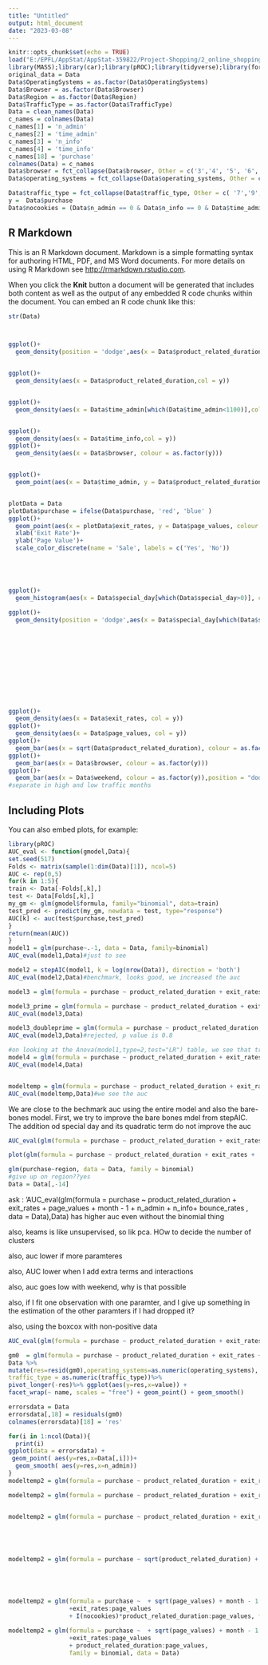 ```yaml
---
title: "Untitled"
output: html_document
date: "2023-03-08"
---
```


```r
knitr::opts_chunk$set(echo = TRUE)
load("E:/EPFL/AppStat/AppStat-359822/Project-Shopping/2_online_shopping.RData")
library(MASS);library(car);library(pROC);library(tidyverse);library(forcats);library(janitor)
original_data = Data
Data$OperatingSystems = as.factor(Data$OperatingSystems)
Data$Browser = as.factor(Data$Browser)
Data$Region = as.factor(Data$Region)
Data$TrafficType = as.factor(Data$TrafficType)
Data = clean_names(Data)
c_names = colnames(Data)
c_names[1] = 'n_admin'
c_names[2] = 'time_admin'
c_names[3] = 'n_info'
c_names[4] = 'time_info'
c_names[18] = 'purchase'
colnames(Data) = c_names
Data$browser = fct_collapse(Data$browser, Other = c('3','4', '5', '6','7','8','9','10','11','12','13'))
Data$operating_systems = fct_collapse(Data$operating_systems, Other = c('5','6', '7','8'))

Data$traffic_type = fct_collapse(Data$traffic_type, Other = c( '7','9','12','14','15','16','17','18','19'))
y =  Data$purchase
Data$nocookies = (Data$n_admin == 0 & Data$n_info == 0 & Data$time_admin == 0 & Data$time_info == 0 )
```

## R Markdown

This is an R Markdown document. Markdown is a simple formatting syntax for authoring HTML, PDF, and MS Word documents. For more details on using R Markdown see <http://rmarkdown.rstudio.com>.

When you click the **Knit** button a document will be generated that includes both content as well as the output of any embedded R code chunks within the document. You can embed an R code chunk like this:

```r
str(Data)



ggplot()+
  geom_density(position = 'dodge',aes(x = Data$product_related_duration[which(Data$product_related_duration <110)],col = y[which(   Data$product_related_duration <110)]))


ggplot()+
  geom_density(aes(x = Data$product_related_duration,col = y))


ggplot()+
  geom_density(aes(x = Data$time_admin[which(Data$time_admin<1100)],col = y[which(Data$time_admin<1100)]))


ggplot()+
  geom_density(aes(x = Data$time_info,col = y))
ggplot()+
  geom_density(aes(x = Data$browser, colour = as.factor(y)))


ggplot()+
  geom_point(aes(x = Data$time_admin, y = Data$product_related_duration), col = ifelse(Data$purchase, 'red', 'blue' ))


plotData = Data
plotData$purchase = ifelse(Data$purchase, 'red', 'blue' )
ggplot()+
  geom_point(aes(x = plotData$exit_rates, y = Data$page_values, colour = plotData$purchase))+ 
  xlab('Exit Rate')+
  ylab('Page Value')+
  scale_color_discrete(name = 'Sale', labels = c('Yes', 'No'))





ggplot()+
  geom_histogram(aes(x = Data$special_day[which(Data$special_day>0)], col = y[which(Data$special_day>0)]))

ggplot()+
  geom_density(position = 'dodge',aes(x = Data$special_day[which(Data$special_day>0)], col = y[which(Data$special_day>0)]))












ggplot()+
  geom_density(aes(x = Data$exit_rates, col = y))
ggplot()+
  geom_density(aes(x = Data$page_values, col = y))
ggplot()+
  geom_bar(aes(x = sqrt(Data$product_related_duration), colour = as.factor(y)))
ggplot()+
  geom_bar(aes(x = Data$browser, colour = as.factor(y)))
ggplot()+
  geom_bar(aes(x = Data$weekend, colour = as.factor(y)),position = "dodge2")
#separate in high and low traffic months  
```

## Including Plots

You can also embed plots, for example:

```r
library(pROC)
AUC_eval <- function(gmodel,Data){
set.seed(517)
Folds <- matrix(sample(1:dim(Data)[1]), ncol=5)
AUC <- rep(0,5)
for(k in 1:5){
train <- Data[-Folds[,k],]
test <- Data[Folds[,k],]
my_gm <- glm(gmodel$formula, family="binomial", data=train)
test_pred <- predict(my_gm, newdata = test, type="response")
AUC[k] <- auc(test$purchase,test_pred)
}
return(mean(AUC))
}
model1 = glm(purchase~.-1, data = Data, family=binomial)
AUC_eval(model1,Data)#just to see

model2 = stepAIC(model1, k = log(nrow(Data)), direction = 'both')
AUC_eval(model2,Data)#benchmark, looks good, we increased the auc

model3 = glm(formula = purchase ~ product_related_duration + exit_rates + page_values + month - 1, family = binomial, data = Data)

model3_prime = glm(formula = purchase ~ product_related_duration + exit_rates + page_values + month + visitor_type + special_day - 1, data = Data, family = binomial)
AUC_eval(model3,Data)

model3_doubleprime = glm(formula = purchase ~ product_related_duration + exit_rates + page_values + month + visitor_type + special_day + I(special_day^2)- 1, data = Data, family = binomial)
AUC_eval(model3,Data)#rejected, p value is 0.8

#on looking at the Anova(model1,type=2,test="LR") table, we see that traffic type seems inmportant but is not in the model. we introduct it
model4 = glm(formula = purchase ~ product_related_duration + exit_rates + page_values + month + visitor_type + traffic_type - 1, data = Data, family = binomial)
AUC_eval(model4,Data)


modeltemp = glm(formula = purchase ~ product_related_duration + exit_rates + (page_values)**2 + month - 1 + n_admin + n_info + visitor_type + traffic_type, family = binomial, data = Data)
AUC_eval(modeltemp,Data)#we see the auc
```
We are close to the bechmark auc using the entire model and also the bare-bones model.
First, we try to improve the bare bones mdel from stepAIC. The addition od special day and its quadratic term do not improve the auc

```r
AUC_eval(glm(formula = purchase ~ product_related_duration + exit_rates +        page_values + month - 1 + n_admin + n_info*time_info+ bounce_rates , family = binomial, data = Data),Data)#we see the 

plot(glm(formula = purchase ~ product_related_duration + exit_rates +        page_values + month - 1 + n_admin + n_info*time_info+ bounce_rates , family = binomial, data = Data))#remove some observations?
```


```r
glm(purchase~region, data = Data, family = binomial)
#give up on region??yes
Data = Data[,-14]

```









ask :
'AUC_eval(glm(formula = purchase ~ product_related_duration + exit_rates +        page_values + month - 1 + n_admin + n_info+ bounce_rates , data = Data),Data)
has higher auc even without the binomial thing

 also, keams is like unsupervised, so lik pca. HOw to decide the number of clusters
 
 also, auc lower if more paramteres
 
 also, AUC lower when I add extra terms and interactions
 
 also, auc goes low with weekend, why is that possible
 
 also, if I fit one observation with one paramter, and I give up something in the estimation of the other paramters if I had dropped it?
 
 also, using the boxcox with non-positive data
 
 
 
 
```r
AUC_eval(glm(formula = purchase ~ product_related_duration + exit_rates + page_values + month - 1 + n_admin + n_info*time_info+ bounce_rates , family = binomial, data = Data),Data)#we see the 
```
 
```r
gm0  = glm(formula = purchase ~ product_related_duration + exit_rates + page_values + month - 1 + n_admin + n_info*time_info+ bounce_rates +I(product_related_duration^2), family = binomial, data = Data)
Data %>%
mutate(res=resid(gm0),operating_systems=as.numeric(operating_systems), month = as.numeric(month), browser=as.numeric(browser), region = as.numeric(region),  visitor_type = as.numeric(visitor_type),
traffic_type = as.numeric(traffic_type))%>%
pivot_longer(-res)%>% ggplot(aes(y=res,x=value)) +
facet_wrap(~ name, scales = "free") + geom_point() + geom_smooth()


```



```r
errorsdata = Data
errorsdata[,18] = residuals(gm0)
colnames(errorsdata)[18] = 'res'

for(i in 1:ncol(Data)){
  print(i)
ggplot(data = errorsdata) +
 geom_point( aes(y=res,x=Data[,i]))+
  geom_smooth( aes(y=res,x=n_admin))
}
modeltemp2 = glm(formula = purchase ~ product_related_duration + exit_rates + page_values + month - 1   + I(nocookies)*exit_rates + I(nocookies)*page_values + I(nocookies)*product_related_duration, family = binomial, data = Data)

modeltemp2 = glm(formula = purchase ~ product_related_duration + exit_rates + page_values + month - 1   + I(nocookies)*exit_rates + I(nocookies)*page_values + I(nocookies)*product_related_duration +exit_rates:page_values + I(nocookies)*product_related_duration:page_values, family = binomial, data = Data)


modeltemp2 = glm(formula = purchase ~ product_related_duration + exit_rates + sqrt(page_values) + month - 1   + I(nocookies)*exit_rates + I(nocookies)*page_values + I(nocookies)*product_related_duration +exit_rates:page_values + I(nocookies)*product_related_duration:page_values, family = binomial, data = Data)





modeltemp2 = glm(formula = purchase ~ sqrt(product_related_duration) + sqrt(exit_rates) + sqrt(page_values) + month - 1   + I(nocookies)*exit_rates + I(nocookies)*page_values + I(nocookies)*product_related_duration +exit_rates:page_values + I(nocookies)*product_related_duration:page_values, family = binomial, data = Data)





modeltemp2 = glm(formula = purchase ~  + sqrt(page_values) + month - 1   + I(nocookies)*exit_rates + I(nocookies)*page_values + I(nocookies)*product_related_duration 
                 +exit_rates:page_values 
                 + I(nocookies)*product_related_duration:page_values, family = binomial, data = Data)

modeltemp2 = glm(formula = purchase ~  + sqrt(page_values) + month - 1   + I(nocookies)*exit_rates + I(nocookies)*page_values + I(nocookies)*product_related_duration 
                 +exit_rates:page_values 
                 + product_related_duration:page_values,
                 family = binomial, data = Data)

```

